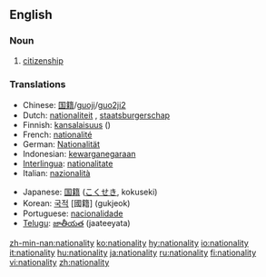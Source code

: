 ==English==

===Noun===
{{en-noun|nationalit|ies}}

# [[citizenship]]

===Translations===
{{rfc-level|Translations at L3+ (AutoFormat would have corrected level of Translations)}}
{{top}}
*Chinese: [[国籍]]/[[guoji]]/[[guo2ji2]]
*Dutch: [[nationaliteit]] {{f}}, [[staatsburgerschap]] {{n}}
*Finnish: [[kansalaisuus]] {{f}} ({{:fi:kansalaisuus}})
*French: [[nationalité]] {{f}}
*German: [[Nationalität]] {{f}}
*Indonesian: [[kewarganegaraan]]
*[[Interlingua]]: [[nationalitate]]
*Italian: [[nazionalità]] {{f}}
{{mid}}
*Japanese: [[国籍]] ([[こくせき]], kokuseki)
*Korean: [[국적]] [國籍] (gukjeok)
*Portuguese: [[nacionalidade]] {{f}}
*[[Telugu]]: [[జాతీయత]] (jaateeyata)
{{bottom}}

[[zh-min-nan:nationality]]
[[ko:nationality]]
[[hy:nationality]]
[[io:nationality]]
[[it:nationality]]
[[hu:nationality]]
[[ja:nationality]]
[[ru:nationality]]
[[fi:nationality]]
[[vi:nationality]]
[[zh:nationality]]